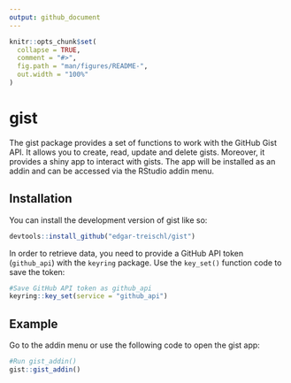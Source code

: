 ```yaml
---
output: github_document
---
```


<!-- README.md is generated from README.Rmd. Please edit that file -->

```r
knitr::opts_chunk$set(
  collapse = TRUE,
  comment = "#>",
  fig.path = "man/figures/README-",
  out.width = "100%"
)
```

# gist

<!-- badges: start -->
<!-- badges: end -->

The gist package provides a set of functions to work with the GitHub Gist API. It allows you to create, read, update and delete gists. Moreover, it provides a shiny app to interact with gists. The app will be installed as an addin and can be accessed via the RStudio addin menu.

## Installation

You can install the development version of gist like so:

```r
devtools::install_github("edgar-treischl/gist")
```

In order to retrieve data, you need to provide a GitHub API token (`github_api`) with the `keyring` package. Use the `key_set()` function code to save the token:

```r
#Save GitHub API token as github_api
keyring::key_set(service = "github_api")
```


## Example

Go to the addin menu or use the following code to open the gist app:

```r
#Run gist_addin()
gist::gist_addin()
```


